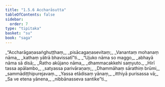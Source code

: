 ```yaml
---
title: "1.5.6 Accharāsutta"
tableOfContents: false
sidebar:
  order: 7
type: "tipitaka"
basket: "su"
book: "saga"
---
```



<DynamicBreadcrumb />

<Division number="46" book="saga" bookNo="12" page="30">

<Paragraph number="251" type="verses" book="saga">
_“Accharāgaṇasaṅghuṭṭhaṃ,_  
_pisācagaṇasevitaṃ;_  
_Vanantaṃ mohanaṃ nāma,_  
_kathaṃ yātrā bhavissatī”ti._  

</Paragraph>

<Paragraph number="252" type="verses" book="saga">
_“Ujuko nāma so maggo,_  
_abhayā nāma sā disā;_  
_Ratho akūjano nāma,_  
_dhammacakkehi saṃyuto._  

</Paragraph>

<Paragraph number="253" type="verses" book="saga">
_Hirī tassa apālambo,_  
_satyassa parivāraṇaṃ;_  
_Dhammāhaṃ sārathiṃ brūmi,_  
_sammādiṭṭhipurejavaṃ._  

</Paragraph>

<Paragraph number="254" type="verses" book="saga">
_Yassa etādisaṃ yānaṃ,_  
_itthiyā purisassa vā;_  
_Sa ve etena yānena,_  
_nibbānasseva santike”ti._
</Paragraph>
</Division>